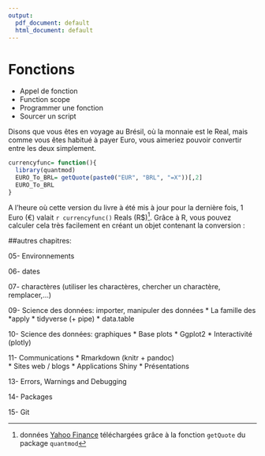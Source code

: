 ```yaml
---
output:
  pdf_document: default
  html_document: default
---
```


# Fonctions{#fonctions}  


* Appel de fonction
* Function scope
* Programmer une fonction
* Sourcer un script

Disons que vous êtes en voyage au Brésil, où la monnaie est le Real, mais comme vous êtes habitué à payer Euro, vous aimeriez pouvoir convertir entre les deux simplement.
```r
currencyfunc= function(){
  library(quantmod)
  EURO_To_BRL= getQuote(paste0("EUR", "BRL", "=X"))[,2]
  EURO_To_BRL
}
```

A l'heure où cette version du livre à été mis à jour pour la dernière fois, 1 Euro (€) valait `r currencyfunc()` Reals (R$)^[données [Yahoo Finance](https://fr.finance.yahoo.com/) téléchargées grâce à la fonction `getQuote` du package `quantmod`]. 
Grâce à R, vous pouvez calculer cela très facilement en créant un objet contenant la conversion :



##autres chapitres:

05- Environnements

06- dates   

07- charactères (utiliser les charactères, chercher un charactère, remplacer,...)  

09- Science des données: importer, manipuler des données
  * La famille des \*apply
  * tidyverse (+ pipe)
  * data.table

10- Science des données: graphiques
  * Base plots
  * Ggplot2
  * Interactivité (plotly)
  
11- Communications
  * Rmarkdown (knitr + pandoc)  
  * Sites web / blogs
  * Applications Shiny
  * Présentations
  
13- Errors, Warnings and Debugging

14- Packages

15- Git

